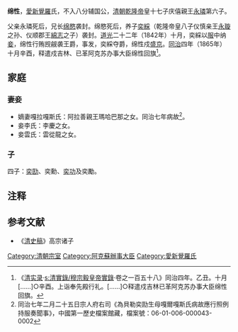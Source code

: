 {{Manchu name|[[爱新觉罗氏|爱新觉罗]]}}
'''绵性'''{{BD|1814年||1879年||catIdx=A}}，[[愛新覺羅|愛新覺羅]]氏，不入八分辅国公，[[清朝|清朝]][[乾隆帝|乾隆帝]]皇十七子庆僖親王[[永璘|永璘]]第六子。

父亲永璘死后，兄长[[绵愍|绵愍]]袭封。绵愍死后，养子[[奕綵|奕綵]]（乾隆帝皇八子仪慎亲王[[永璇|永璇]]之孙、仪顺郡王[[綿志|綿志]]之子）袭封。[[道光|道光]]二十二年（1842年）十月，奕綵以[[服丧|服]]中纳[[妾|妾]]，绵性行贿觊觎袭王爵，事发，奕綵夺爵，绵性戍[[盛京|盛京]]。[[同治|同治]]四年（1865年）十月辛酉，释遣戍吉林、已革阿克苏办事大臣绵性回旗<ref>《[[清实录|清实录]]·[[s:清實錄/穆宗毅皇帝實錄|s:清實錄/穆宗毅皇帝實錄]]·卷之一百五十八》同治四年。乙丑。十月[……]○辛酉。上诣奉先殿行礼。[……]○释遣戍吉林已革阿克苏办事大臣绵性回旗。</ref>。

==家庭==
===妻妾===
*嫡妻嘎拉嘎斯氏：阿拉善親王瑪哈巴那之女。同治七年病故<ref> 同治七年二月二十五日宗人府右司《為貝勒奕劻生母嘎爾嘎斯氏病故應行照例持服奏聞事》，中國第一歷史檔案館藏，檔案號：06-01-006-000043-0002 </ref>。
*妾李氏：李慶之女。
*妾雲氏：雲從龍之女。
===子===
四子：[[奕劻|奕劻]]、奕勳、[[奕功|奕功]]及奕勵。

== 注释 ==

{{Reflist|25em}}

==参考文献==
*《[[清史稿|清史稿]]》高宗诸子

{{DEFAULTSORT:Mian}}

[[Category:清朝宗室|Category:清朝宗室]]
[[Category:阿克蘇辦事大臣|Category:阿克蘇辦事大臣]]
[[Category:愛新覺羅氏|Category:愛新覺羅氏]]